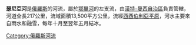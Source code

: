 {{Unreferenced|time=2017-07-10T18:39:07+00:00}}
'''瑟尼亞河'''是[[俄羅斯|俄羅斯]]的河流，屬於[[鄂畢河|鄂畢河]]的左支流，由[[漢特-曼西自治區|漢特-曼西自治區]]負責管轄，河道全長217公里，流域面積13,500平方公里，流經[[西西伯利亞平原|西西伯利亞平原]]，河水主要來自雨水和融雪，每年十月至翌年五月結冰。

{{鄂畢河}}

[[Category:俄羅斯河流|Category:俄羅斯河流]]

{{Russia-geo-stub}}